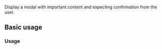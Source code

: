 <ax-layout />

Display a modal with important content and expecting confirmation from the user.

## Basic usage

### Usage

<ax-demo name="alert-dialog/usage" />
